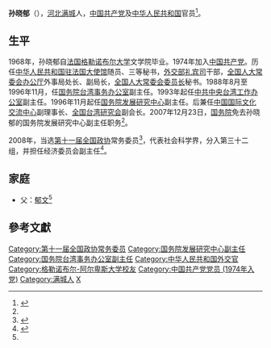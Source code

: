 '''孙晓郁'''（{{bd|1946年|1月||}}），[[河北|河北]][[满城|满城]]人，[[中国共产党|中国共产党]]及[[中华人民共和国|中华人民共和国]]官员<ref name=sxy>{{Cite web |url = http://finance.ifeng.com/people/official/sunxiaoyu.shtml |title = 孙晓郁 |author =  |date =  |publisher = 凤凰网 |language =  |accessdate = 2017-10-12 |quote =  |archive-date = 2017-10-12 |archive-url = https://web.archive.org/web/20171012202209/http://finance.ifeng.com/people/official/sunxiaoyu.shtml |dead-url = no }}</ref>。

==生平==
1968年，孙晓郁自[[法国|法国]][[格勒诺布尔大学|格勒诺布尔大学]]文学院毕业。1974年加入[[中国共产党|中国共产党]]。历任[[中华人民共和国驻法国大使馆|中华人民共和国驻法国大使馆]]随员、三等秘书，[[中华人民共和国外交部礼宾司|外交部礼宾司]]干部，[[全国人大常委会办公厅|全国人大常委会办公厅]]外事局处长、副局长，[[全国人大常委会委员长|全国人大常委会委员长]]秘书。1988年8月至1996年11月，任[[国务院台湾事务办公室|国务院台湾事务办公室]]副主任。1993年起任[[中共中央台湾工作办公室|中共中央台湾工作办公室]]副主任。1996年11月起任[[国务院发展研究中心|国务院发展研究中心]]副主任。后兼任[[中国国际文化交流中心|中国国际文化交流中心]]副理事长、[[全国台湾研究会|全国台湾研究会]]副会长。2007年12月23日，[[中华人民共和国国务院|国务院]]免去孙晓郁的国务院发展研究中心副主任职务<ref name=sxy/>。

2008年，当选[[第十一届全国政协|第十一届全国政协]]常务委员<ref>{{cite news|title=第十一届全国政协委员名单|url=http://www.indaa.com.cn/zt/2009qglh/zxzs/200903/t20090303_127573.html|accessdate=2013-04-09|newspaper=新华社北京1月25日电 中国人民政治协商会议第十一届全国委员会委员名单(共2237人，2008年1月25日政协第十届全国委员会常务委员会第二十次会议通过)|date=2008年1月25日|deadurl=yes|archiveurl=https://web.archive.org/web/20130928014403/http://www.indaa.com.cn/zt/2009qglh/zxzs/200903/t20090303_127573.html|archivedate=2013年9月28日}}</ref>，代表社会科学界，分入第三十二组，并担任经济委员会副主任<ref>{{cite news|title=全国政协信息-孙晓郁|url=http://www.cppcc.gov.cn/CMS/wylibary/showJcwyxtInfoWylibary.action?tabJcwyxt.guid=11W0011160&wytype=wjwy|accessdate=2013-04-11|newspaper=全国政协委员会|archive-date=2019-06-10|archive-url=https://web.archive.org/web/20190610150751/http://www.cppcc.gov.cn/CMS/wylibary/showJcwyxtInfoWylibary.action?tabJcwyxt.guid=11W0011160&wytype=wjwy|dead-url=no}}</ref>。

==家庭==
*父：[[郁文_(中国社会科学院副院长)|郁文]]<ref name=sxy/>

==參考文獻==
{{reflist}}

{{DEFAULTSORT:Sun孙}}
[[Category:第十一届全国政协常务委员|Category:第十一届全国政协常务委员]]
[[Category:国务院发展研究中心副主任|Category:国务院发展研究中心副主任]]
[[Category:国务院台湾事务办公室副主任|Category:国务院台湾事务办公室副主任]]
[[Category:中华人民共和国外交官|Category:中华人民共和国外交官]]
[[Category:格勒诺布尔-阿尔卑斯大学校友|Category:格勒诺布尔-阿尔卑斯大学校友]]
[[Category:中国共产党党员_(1974年入党)|Category:中国共产党党员 (1974年入党)]]
[[Category:满城人|Category:满城人]]
[[Category:孙姓|X]]